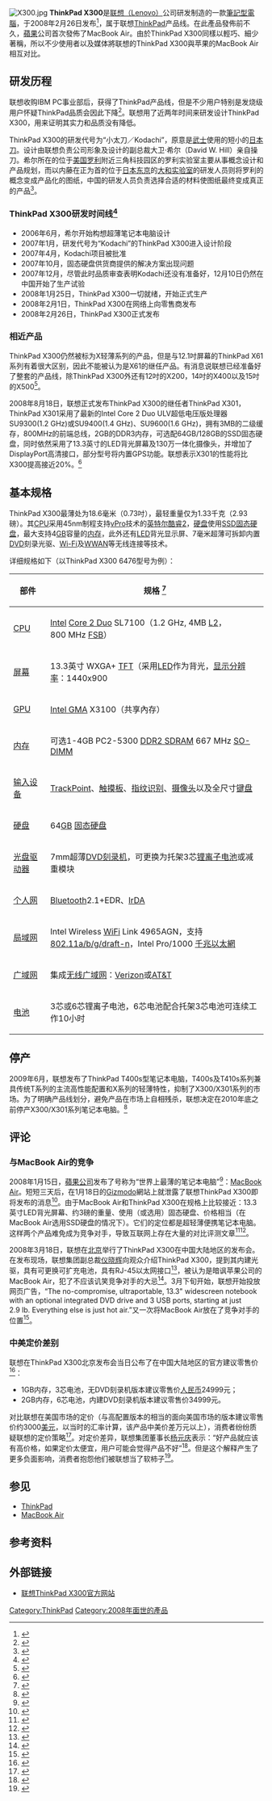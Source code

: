 {{noteTA
|G1=IT
}}
[[File:X300.jpg|thumb]]
'''ThinkPad X300'''是[[联想集团|联想（Lenovo）]]公司研发制造的一款[[筆記型電腦|筆記型電腦]]，于2008年2月26日发布<ref>{{cite web|url=http://www.lenovo.com/news/us/en/2008/02/x300.html|title=Road Warriors Get Ready – Lenovo Delivers "No Compromises" Ultraportable ThinkPad X300 Notebook PC|publisher=联想集团|accessdate=2008-04-14|archive-url=https://web.archive.org/web/20080416004035/http://www.lenovo.com/news/us/en/2008/02/x300.html|archive-date=2008-04-16|dead-url=yes}}</ref>，属于联想[[ThinkPad|ThinkPad]]产品线。在此產品發佈前不久，[[蘋果公司|蘋果]]公司首次發佈了MacBook Air。由於ThinkPad X300同樣以輕巧、細少著稱，所以不少使用者以及媒体將联想的ThinkPad X300與苹果的MacBook Air相互对比。

== 研发历程 ==
联想收购IBM PC事业部后，获得了ThinkPad产品线，但是不少用户特别是发烧级用户怀疑ThinkPad品质会因此下降<ref>{{cite web|url=http://tech.sina.com.cn/it/2008-03-18/10532084561.shtml|title=杨元庆：X300证明ThinkPad品质没有变|publisher=新浪科技|accessdate=2008-04-14|archive-date=2008-03-23|archive-url=https://web.archive.org/web/20080323060347/http://tech.sina.com.cn/it/2008-03-18/10532084561.shtml|dead-url=no}}</ref>。联想用了近两年时间来研发设计ThinkPad X300，用来证明其实力和品质没有降低。

ThinkPad X300的研发代号为“小太刀／Kodachi”，原意是[[武士_(日本)|武士]]使用的短小的[[日本刀|日本刀]]。设计由联想负责公司形象及设计的副总裁大卫·希尔（David W. Hill）亲自操刀。希尔所在的位于[[美国|美国]][[罗利_(北卡罗来纳州)|罗利]]附近三角科技园区的罗利实验室主要从事概念设计和产品规划，而以内藤在正为首的位于[[日本|日本]][[东京|东京]]的[[大和实验室|大和实验室]]的研发人员则将罗利的概念变成产品化的图纸，中国的研发人员负责选择合适的材料使图纸最终变成真正的产品<ref>{{cite web|url=http://www.cnetnews.com.cn/2008/0407/795625.shtml|title=笔记本电脑薄战争：苹果Air对决联想ThinkPadX300|publisher=CNET科技资讯网|accessdate=2008-04-15|archive-date=2008-05-27|archive-url=https://web.archive.org/web/20080527060903/http://www.cnetnews.com.cn/2008/0407/795625.shtml|dead-url=no}}</ref>。

=== ThinkPad X300研发时间线<ref>{{cite web|url=http://www.businessweek.com/magazine/content/08_08/b4072042350389.htm|title=Building the Perfect Laptop|publisher=商业周刊，麦格劳-希尔出版集团|accessdate=2008-04-14|archive-date=2008-04-11|archive-url=https://web.archive.org/web/20080411212247/http://www.businessweek.com/magazine/content/08_08/b4072042350389.htm|dead-url=no}}</ref> ===
* 2006年6月，希尔开始构想超薄笔记本电脑设计
* 2007年1月，研发代号为“Kodachi”的ThinkPad X300进入设计阶段
* 2007年4月，Kodachi项目被批准
* 2007年10月，固态硬盘供货商提供的解决方案出现问题
* 2007年12月，尽管此时品质审查表明Kodachi还没有准备好，12月10日仍然在中国开始了生产试验
* 2008年1月25日，ThinkPad X300一切就绪，开始正式生产
* 2008年2月1日，ThinkPad X300在网络上向零售商发布
* 2008年2月26日，ThinkPad X300正式发布

=== 相近产品 ===
ThinkPad X300仍然被标为X轻薄系列的产品，但是与12.1吋屏幕的ThinkPad X61系列有着很大区别，因此不能被认为是X61的继任产品。有消息说联想已经准备好了整套的产品线，除ThinkPad X300外还有12吋的X200，14吋的X400以及15吋的X500<ref>{{cite web|title=Lenovo's Entire New ThinkPad Line Leaked, X300 Gets Siblings|publisher=Gizmodo，Gawker Media|url=http://gizmodo.com/378504/lenovos-entire-new-thinkpad-line-leaked-x300-gets-siblings|accessdate=2008-04-15|archive-date=2008-04-13|archive-url=https://web.archive.org/web/20080413223441/http://gizmodo.com/378504/lenovos-entire-new-thinkpad-line-leaked-x300-gets-siblings|dead-url=no}}</ref>。

2008年8月18日，联想正式发布ThinkPad X300的继任者ThinkPad X301，ThinkPad X301采用了最新的Intel Core 2 Duo ULV超低电压版处理器SU9300(1.2 GHz)或SU9400(1.4 GHz)、SU9600(1.6 GHz)，拥有3MB的二级缓存，800MHz的前端总线，2GB的DDR3内存，可选配64GB/128GB的SSD固态硬盘，同时依然采用了13.3英寸的LED背光屏幕及130万一体化摄像头，并增加了DisplayPort高清接口，部分型号将内置GPS功能。联想表示X301的性能将比X300提高接近20%。<ref>{{cite web|title=Lenovo Expands Ultra-Thin, Ultra-Light ThinkPad X300 Notebook PC Family|publisher=RESEARCH TRIANGLE PARK, NC|url=http://www.lenovo.com/news/us/en/2008/08/ThinkPad_X301.html|accessdate=2008-10-10|archive-url=https://web.archive.org/web/20081013135029/http://www.lenovo.com/news/us/en/2008/08/ThinkPad_X301.html|archive-date=2008-10-13|dead-url=yes}}</ref>

== 基本规格 ==
ThinkPad X300最薄处为18.6毫米（0.73吋），最轻重量仅为1.33千克（2.93磅）。其[[中央处理器|CPU]]采用45nm制程支持[[博锐|vPro]]技术的[[英特尔|英特尔]][[Intel_Core_2|酷睿2]]，[[硬盘|硬盘]]使用[[固态硬盘|SSD固态硬盘]]，最大支持4[[Gigabyte|GB]]容量的[[内存|内存]]，此外还有[[LED|LED]]背光显示屏、7毫米超薄可拆卸内置[[DVD|DVD]]刻录光驱、[[Wi-Fi|Wi-Fi]]及[[无线广域网|WWAN]]等无线连接等技术。

详细规格如下（以ThinkPad X300 6476型号为例）：

{| class="wikitable"
! 部件 
! 规格 <ref>{{cite web|title=Lenovo ThinkPad X300 6476详细规格|publisher=联想集团|url=http://shop.lenovo.com/SEUILibrary/controller/e/web/LenovoPortal/en_US/systemconfig.runtime.workflow:LoadRuntimeTree?sb=:00000025:0000140B:|accessdate=2008-04-14}}</ref>
|-
|[[中央处理器|CPU]]
|[[英特尔|Intel]] [[Intel_Core_2|Core 2 Duo]] SL7100（1.2 GHz, 4MB [[高速缓冲存储器|L2]]，800 MHz [[前端总线|FSB]]）
|-
|[[显示器|屏幕]]
|13.3英寸 WXGA+ [[薄膜電晶體液晶顯示器|TFT]]（采用[[LED|LED]]作为背光，[[显示分辨率|显示分辨率]]：1440x900
|-
|[[GPU|GPU]]
|[[Intel_GMA|Intel GMA]] X3100（共享內存）
|-
|[[内存|内存]] 
|可选1-4GB PC2-5300 [[DDR2_SDRAM|DDR2 SDRAM]] 667 MHz [[SO-DIMM|SO-DIMM]]
|-
|[[输入设备|输入设备]]
|[[指点杆|TrackPoint]]、[[触摸板|触摸板]]、[[指纹识别|指纹识别]]、[[摄像头|摄像头]]以及全尺寸[[键盘|键盘]]
|-
|[[硬盘|硬盘]]
|64[[Gigabyte|GB]] [[固态硬盘|固态硬盘]]
|-
|[[光盘驱动器|光盘驱动器]]
|7mm超薄[[DVD|DVD]][[刻录机|刻录机]]，可更换为托架3芯[[锂离子电池|锂离子电池]]或减重模块
|-
|[[个人网|个人网]]
|[[藍牙|Bluetooth]]2.1+EDR、[[红外通讯技术|IrDA]]
|-
|[[局域网|局域网]]
|Intel Wireless [[Wi-Fi|WiFi]] Link 4965AGN，支持[[IEEE_802.11|802.11a/b/g/draft-n]]，Intel Pro/1000 [[千兆以太網|千兆以太網]]
|-
|[[广域网|广域网]]
|集成[[无线广域网|无线广域网]]：[[威訊|Verizon]]或[[美国电话电报公司|AT&T]]
|-
|[[电池|电池]]
|3芯或6芯锂离子电池，6芯电池配合托架3芯电池可连续工作10小时
|}

== 停产 ==
2009年6月，联想发布了ThinkPad T400s型笔记本电脑，T400s及T410s系列兼具传统T系列的主流高性能配置和X系列的轻薄特性，抑制了X300/X301系列的市场。为了明确产品线划分，避免产品在市场上自相残杀，联想决定在2010年底之前停产X300/X301系列笔记本电脑。<ref>{{cite web|title=联想ThinkPad将放弃X300系列笔记本|publisher=新浪数码|url=http://tech.sina.com.cn/n/2010-07-13/09094419497.shtml|accessdate=2010-07-13|archive-date=2010-07-17|archive-url=https://web.archive.org/web/20100717062957/http://tech.sina.com.cn/n/2010-07-13/09094419497.shtml|dead-url=no}}</ref>

== 评论 ==
=== 与MacBook Air的竞争 ===

2008年1月15日，[[蘋果公司|蘋果公司]]发布了号称为“世界上最薄的笔记本电脑”<ref>{{cite web|title=Apple - MacBook Air|publisher=苹果公司|url=http://www.apple.com/macbookair/|accessdate=2008-04-14|archive-date=2008-04-17|archive-url=https://web.archive.org/web/20080417174958/http://www.apple.com/macbookair/|dead-url=no}}</ref>：[[MacBook_Air|MacBook Air]]。短短三天后，在1月18日的[[Gizmodo|Gizmodo]]網站上就泄露了联想ThinkPad X300即将发布的消息<ref>{{cite web|title=Ultralight Lenovo X300 Series Thinkpad Leaked|publisher=Gizmodo，Gawker Media|url=http://gizmodo.com/346797/ultralight-lenovo-x300-series-thinkpad-leaked|accessdate=2008-04-14|archive-date=2008-01-22|archive-url=https://web.archive.org/web/20080122064744/http://gizmodo.com/346797/ultralight-lenovo-x300-series-thinkpad-leaked|dead-url=no}}</ref>。由于MacBook Air和ThinkPad X300在规格上比较接近：13.3英寸LED背光屏幕、约3磅的重量、使用（或选用）固态硬盘、价格相当（在MacBook Air选用SSD硬盘的情况下）。它们的定位都是超轻薄便携笔记本电脑。这样两个产品难免成为竞争对手，导致互联网上存在大量的对比评测文章<ref>{{cite web|title=Lenovo X300 vs. Apple MacBook Air... Fight!|publisher=瘾科技，Weblogs, Inc.|url=http://www.engadget.com/2008/02/15/lenovo-x300-vs-apple-macbook-air/|accessdate=2008-04-14|archive-date=2008-04-08|archive-url=https://web.archive.org/web/20080408164732/http://www.engadget.com/2008/02/15/lenovo-x300-vs-apple-macbook-air/|dead-url=no}}</ref><ref>{{cite web|title=Price May Be Steep, but Thin ThinkPad Has Abundant Features|publisher=华尔街日报|url=http://online.wsj.com/public/article/SB120355033462481317-98S0n3KaWakClghLZsE_VmnFKRw_20090220.html|accessdate=2008-04-14|archive-date=2008-03-31|archive-url=https://web.archive.org/web/20080331133403/http://online.wsj.com/public/article/SB120355033462481317-98S0n3KaWakClghLZsE_VmnFKRw_20090220.html|dead-url=no}}</ref>。

2008年3月18日，联想在[[北京|北京]]举行了ThinkPad X300在中国大陆地区的发布会。在发布现场，联想集团副总裁[[仪晓辉|仪晓辉]]向观众介绍ThinkPad X300，提到其内建光驱，具有可更换可扩充电池，具有RJ-45以太网接口<ref>{{cite web|title=仪晓辉：X300是ThinkPad的里程碑|publisher=搜狐数码|url=http://digi.it.sohu.com/20080318/n255775073.shtml|accessdate=2008-04-14|archive-date=2008-04-04|archive-url=https://web.archive.org/web/20080404200138/http://digi.it.sohu.com/20080318/n255775073.shtml|dead-url=no}}</ref>，被认为是暗讽苹果公司的MacBook Air，犯了不应该讥笑竞争对手的大忌<ref>{{cite web|title=联想Thinkpad X300：仪晓辉的公关败笔|publisher=新华数码|url=http://news.xinhuanet.com/it/2008-03/21/content_7831165.htm|accessdate=2008-04-14|archive-date=2008-03-25|archive-url=https://web.archive.org/web/20080325062352/http://news.xinhuanet.com/it/2008-03/21/content_7831165.htm|dead-url=no}}</ref>。3月下旬开始，联想开始投放网页广告，“The no-compromise, ultraportable, 13.3" widescreen notebook with an optional integrated DVD drive and 3 USB ports, starting at just 2.9 lb. Everything else is just hot air.”又一次将MacBook Air放在了竞争对手的位置<ref>{{cite web|title=Lenovo X300 ad takes the MacBook Air head-on|publisher=瘾科技，Weblogs, Inc.|url=http://www.engadget.com/2008/03/20/lenovo-x300-ad-takes-the-macbook-air-head-on/|accessdate=2008-04-14|archive-date=2008-04-17|archive-url=https://web.archive.org/web/20080417000105/http://www.engadget.com/2008/03/20/lenovo-x300-ad-takes-the-macbook-air-head-on/|dead-url=no}}</ref>。

=== 中美定价差别 ===
联想在ThinkPad X300北京发布会当日公布了在中国大陆地区的官方建议零售价<ref>{{cite web|title=联想发布ThinkPad X300 价格高于苹果Air|publisher=新浪科技|url=http://tech.sina.com.cn/it/2008-03-18/11012084592.shtml|accessdate=2008-04-14|archive-date=2008-03-22|archive-url=https://web.archive.org/web/20080322230428/http://tech.sina.com.cn/it/2008-03-18/11012084592.shtml|dead-url=no}}</ref>：
* 1GB内存，3芯电池，无DVD刻录机版本建议零售价[[人民币|人民币]]24999元；
* 2GB内存，6芯电池，内建DVD刻录机版本建议零售价34999元。
对比联想在美国市场的定价（与高配置版本的相当的面向美国市场的版本建议零售价约3000[[美元|美元]]，以当时的汇率计算，该产品中美价差万元以上），消费者纷纷质疑联想的定价策略<ref>{{cite web|title=X300“定价门”将了联想一军|publisher=南方都市报|url=http://it.southcn.com/itthink/content/2008-03/25/content_4361367.htm|accessdate=2008-04-14|archive-date=2008-05-09|archive-url=https://web.archive.org/web/20080509155042/http://it.southcn.com/itthink/content/2008-03/25/content_4361367.htm|dead-url=no}}</ref>。对定价差异，联想集团董事长[[杨元庆|杨元庆]]表示：“好产品就应该有高价格，如果定价太便宜，用户可能会觉得产品不好”<ref>{{cite web|title=杨元庆谈X300高价：便宜了大家会觉得产品不好|publisher=新浪科技|url=http://tech.sina.com.cn/it/2008-03-18/12102084760.shtml|accessdate=2008-04-15|archive-date=2008-03-29|archive-url=https://web.archive.org/web/20080329032221/http://tech.sina.com.cn/it/2008-03-18/12102084760.shtml|dead-url=no}}</ref>。但是这个解释产生了更多负面影响，消费者抱怨他们被联想当了软柿子<ref>{{cite web|title=评论:联想把中国用户当“软柿子”|publisher=人民网 via cnBeta.com|url=http://www.cnbeta.com/articles/51944.htm|accessdate=2008-04-15|deadurl=yes|archiveurl=https://web.archive.org/web/20080331041019/http://www.cnbeta.com/articles/51944.htm|archivedate=2008-03-31}}</ref>。

== 参见 ==
* [[ThinkPad|ThinkPad]]
* [[MacBook_Air|MacBook Air]]

== 参考资料 ==
{{reflist|2}}

== 外部链接 ==
* [https://web.archive.org/web/20081007082146/http://www.lenovo.com/x300 联想ThinkPad X300官方网站]

[[Category:ThinkPad|Category:ThinkPad]]
[[Category:2008年面世的產品|Category:2008年面世的產品]]
